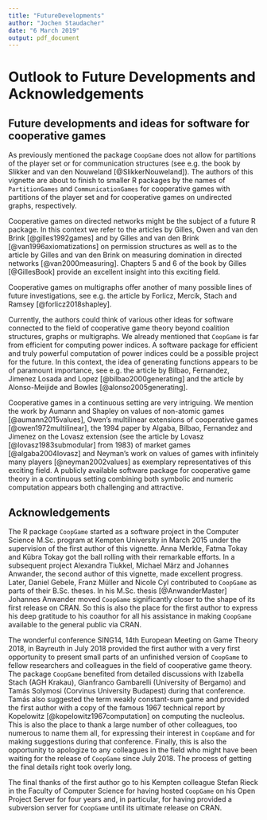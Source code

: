 ---
title: "FutureDevelopments"
author: "Jochen Staudacher"
date: "6 March 2019"
output: pdf_document
---

# Outlook to Future Developments and Acknowledgements

## Future developments and ideas for software for cooperative games
As previously mentioned the package `CoopGame` does not 
allow for partitions of the player set or for 
communication structures (see e.g. the 
book by Slikker and van den Nouweland [@SlikkerNouweland]).
The authors of this vignette are about to finish to 
smaller R packages by the names of `PartitionGames` and 
`CommunicationGames` for cooperative games with 
partitions of the player set and for cooperative 
games on undirected graphs, respectively. 

Cooperative games on directed networks might be 
the subject of a future R package. 
In this context we refer to the articles by 
Gilles, Owen and van den Brink [@gilles1992games] 
and by Gilles and van den Brink [@van1996axiomatizations] 
on permission structures as well as to the 
article by Gilles and van den Brink on measuring 
domination in directed networks [@van2000measuring].
Chapters 5 and 6 of the book by Gilles [@GillesBook]
provide an excellent insight into this exciting field.

Cooperative games on multigraphs offer another 
of many possible lines of future investigations, 
see e.g. the article by Forlicz, Mercik, 
Stach and Ramsey [@forlicz2018shapley].

Currently, the authors could think of various other 
ideas for software connected to the field of cooperative 
game theory beyond coalition structures, graphs or 
multigraphs. We already mentioned that `CoopGame` is far 
from efficient for computing power indices. A software 
package for efficient and truly powerful computation 
of power indices could be a possible project for the future. 
In this context, the idea of generating functions 
appears to be of paramount importance, see e.g. the 
article by 
Bilbao, Fernandez, Jimenez Losada and 
Lopez [@bilbao2000generating] and the article by 
Alonso-Meijide and Bowles [@alonso2005generating].

Cooperative games in a continuous setting are very 
intriguing. We mention the work by Aumann and 
Shapley on values of non-atomic games [@aumann2015values], 
Owen's multilinear extensions of 
cooperative games [@owen1972multilinear], the 1994 paper 
by Algaba, Bilbao, Fernandez and Jimenez on 
the Lovasz extension (see the article 
by Lovasz [@lovasz1983submodular] from 1983) of
market games [@algaba2004lovasz] 
and Neyman's work on values of games with 
infinitely many players [@neyman2002values] as 
exemplary representatives of this exciting field. 
A publicly available software package for cooperative 
game theory in a continuous setting combining both 
symbolic and numeric computation appears both 
challenging and attractive. 

## Acknowledgements

The R package `CoopGame` started as a software project 
in the Computer Science M.Sc. program at Kempten University 
in March 2015 under the supervision of the first author 
of this vignette. Anna Merkle, Fatma Tokay and Kübra Tokay 
got the ball rolling with their remarkable efforts. 
In a subsequent project Alexandra Tiukkel, Michael März and 
Johannes Anwander, the second 
author of this vignette, made excellent progress.
Later, Daniel Gebele, Franz Müller and Nicole Cyl contributed 
to `CoopGame` as parts of their B.Sc. theses. 
In his M.Sc. thesis [@AnwanderMaster] Johannes Anwander moved 
`CoopGame` significantly closer to the shape of its 
first release on CRAN. So this is also the place for the 
first author to express his deep gratitude to his coauthor 
for all his assistance in making `CoopGame` available to 
the general public via CRAN. 

The wonderful conference SING14, 14th European Meeting 
on Game Theory 2018, in Bayreuth in July 2018 provided the 
first author with a very first opportunity to present 
small parts of 
an unfinished version of `CoopGame` to fellow researchers 
and colleagues in the field of cooperative game theory. 
The package `CoopGame` benefited from detailed discussions 
with Izabella Stach (AGH Krakau), 
Gianfranco Gambarelli (University of Bergamo) and 
Tamás Solymosi (Corvinus University Budapest) during that 
conference.
Tamás also suggested the term weakly constant-sum game and 
provided the first author with a copy of the famous 1967 
technical report by Kopelowitz [@kopelowitz1967computation] on 
computing the nucleolus. 
This is also the place to thank a large number of 
other colleagues, 
too numerous to name them all, 
for expressing their interest in `CoopGame` and for 
making suggestions during that conference.
Finally, this is also the opportunity to apologize 
to any colleagues 
in the field who might 
have been waiting for the release 
of `CoopGame` since July 2018. The process of getting the 
final details right took overly long.

The final thanks of the first author go to his Kempten colleague
Stefan Rieck in the Faculty of Computer Science for 
having hosted `CoopGame` on his Open Project Server 
for four years and, in particular, for having provided 
a subversion server for `CoopGame` until its ultimate 
release on CRAN.

